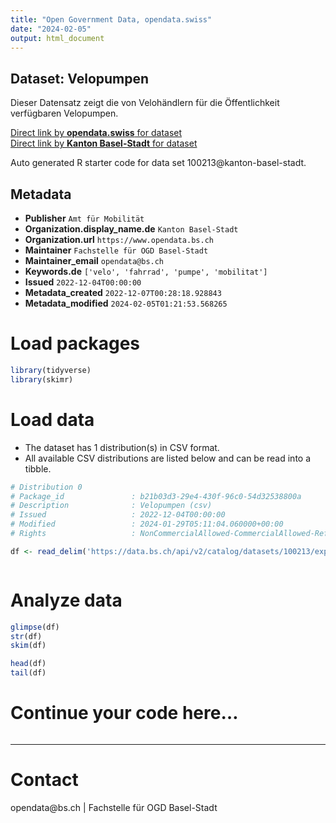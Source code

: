 ```yaml
---
title: "Open Government Data, opendata.swiss"
date: "2024-02-05"
output: html_document
---
```


## Dataset: Velopumpen

Dieser Datensatz zeigt die von Velohändlern für die Öffentlichkeit verfügbaren Velopumpen.

[Direct link by **opendata.swiss** for dataset](https://opendata.swiss/de/dataset/velopumpen1)<br>
[Direct link by **Kanton Basel-Stadt** for dataset](https://data.bs.ch/explore/dataset/100213/)

Auto generated R starter code for data set 100213@kanton-basel-stadt.

## Metadata

- **Publisher** `Amt für Mobilität`
- **Organization.display_name.de** `Kanton Basel-Stadt`
- **Organization.url** `https://www.opendata.bs.ch`
- **Maintainer** `Fachstelle für OGD Basel-Stadt`
- **Maintainer_email** `opendata@bs.ch`
- **Keywords.de** `['velo', 'fahrrad', 'pumpe', 'mobilitat']`
- **Issued** `2022-12-04T00:00:00`
- **Metadata_created** `2022-12-07T00:28:18.928843`
- **Metadata_modified** `2024-02-05T01:21:53.568265`


# Load packages

```r

library(tidyverse)
library(skimr)

```

# Load data

-   The dataset has 1 distribution(s) in CSV format.
-   All available CSV distributions are listed below and can be read into a tibble.

```r

# Distribution 0
# Package_id               : b21b03d3-29e4-430f-96c0-54d32538800a
# Description              : Velopumpen (csv)
# Issued                   : 2022-12-04T00:00:00
# Modified                 : 2024-01-29T05:11:04.060000+00:00
# Rights                   : NonCommercialAllowed-CommercialAllowed-ReferenceRequired

df <- read_delim('https://data.bs.ch/api/v2/catalog/datasets/100213/exports/csv')



```

# Analyze data

```r

glimpse(df)
str(df)
skim(df)

head(df)
tail(df)

```

# Continue your code here...

```r

```

------------------------------------------------------------------------

# Contact

opendata@bs.ch | Fachstelle für OGD Basel-Stadt
